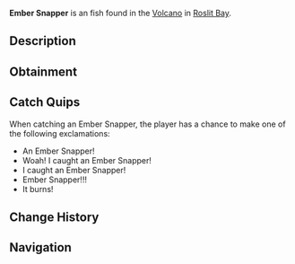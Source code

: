 {{FishInfobox
|image          = Ember Snapper.png
|rarity         = Unusual
|sea            = First Sea
|location       = [[Roslit Volcano]]
|sublocation    = 
|sources        = Fishing Rod, Volcanic Geode
|radar_location = 
|xp             = 120
|weather        = 
|time           = 
|season         = Summer
|bait           = Coal
|base_weight    = 12
|base_value     = 200
|weight_range   = 6
|base_chance    = 50
|base_resil     = 40
}}
'''Ember Snapper''' is an {{Rarity|Unusual}} fish found in the [[Roslit Bay#Roslit Volcano|Volcano]] in [[Roslit Bay]].

== Description ==
{{Description|The Ember Snapper is a lava swimming fish with a resemblance to the salt water 'Red Snapper'. The Ember Snapper is acute in volcanic habitats due to their thick skin and strong dorsal fins.|Bestiary Entry}}

== Obtainment ==
{{Description|Found in volcanic regions.|Bestiary Hint}}
{{Fish Availability|
Roslit Bay/Roslit Volcano
|top_rods      = 
Training Rod\295872.28\476103.38;
Flimsy Rod\244062.35\201072.39;
Astralhook Rod\149561.94\199627.99;
Rapid Rod\146542.06\132446.46;
Ethereal Prism Rod\144220.18\172495.52;
Resourceful Rod\116596.87\87731.38;
Leviathan's Fang Rod\143720.53\152473.62;
No-Life Rod\143747.09\143747.09;
Seraphic Rod\141226.52\141226.52;
Trident Rod\139146.14\103880.93;
Challenger's Rod\129217.27\129217.27;
Depthseeker Rod\129050.72\109942.09;
Rod Of The Forgotten Fang\128696.1\128696.1;
Free Spirit Rod\127274.52\103220.66;
Reinforced Rod\125287.09\98166.98;
Avalanche Rod\124750.91\98366.95;
Zeus Rod\119759.67\119759.67;
Verdant Shear Rod\119759.67\119759.67;
Rod Of The Depths\116583.05\116583.05;
Blazebringer Rod\113848.15\113127.68;
Volcanic Rod\109865.4\90895.35;
Rod Of The Exalted One\109643.66\109643.66;
Magma Rod\100272.04\87097.94;
Steady Rod\68546.21\49504.79
|recommended   = Training Rod
}}

== Catch Quips ==
When catching an Ember Snapper, the player has a chance to make one of the following exclamations:
* An Ember Snapper!
* Woah! I caught an Ember Snapper!
* I caught an Ember Snapper!
* Ember Snapper!!!
* It burns!

== Change History ==
{{Change History|{{subst:Current Version}}}}

== Navigation ==
{{Fish Navbox|Roslit Volcano}}